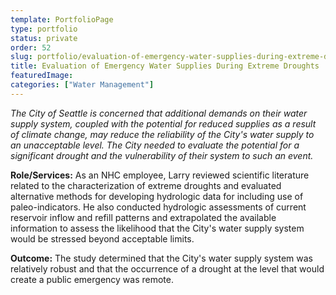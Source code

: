 ```yaml
---
template: PortfolioPage
type: portfolio
status: private
order: 52
slug: portfolio/evaluation-of-emergency-water-supplies-during-extreme-droughts
title: Evaluation of Emergency Water Supplies During Extreme Droughts
featuredImage: 
categories: ["Water Management"]
---
```


_The City of Seattle is concerned that additional demands on their water supply system, coupled with the potential for reduced supplies as a result of climate change, may reduce the reliability of the City's water supply to an unacceptable level. The City needed to evaluate the potential for a significant drought and the vulnerability of their system to such an event._  
  
**Role/Services:** As an NHC employee, Larry reviewed scientific literature related to the characterization of extreme droughts and evaluated alternative methods for developing hydrologic data for including use of paleo-indicators. He also conducted hydrologic assessments of current reservoir inflow and refill patterns and extrapolated the available information to assess the likelihood that the City's water supply system would be stressed beyond acceptable limits.  
  
**Outcome:** The study determined that the City's water supply system was relatively robust and that the occurrence of a drought at the level that would create a public emergency was remote.